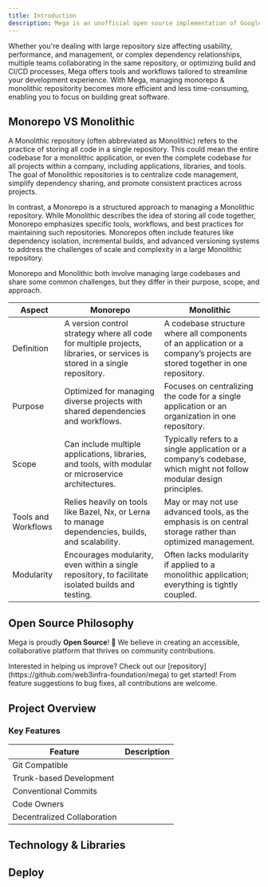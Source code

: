 ```yaml
---
title: Introduction
description: Mega is an unofficial open source implementation of Google Piper. It is a monorepo & monolithic codebase management system that supports Git. Mega is designed to manage large-scale codebases, streamline development, and foster collaboration.
---
```


Whether you're dealing with large repository size affecting usability, performance, and management, or complex dependency relationships, multiple teams collaborating in the same repository, or optimizing build and CI/CD processes, Mega offers tools and workflows tailored to streamline your development experience. With Mega, managing monorepo & monolithic repositority becomes more efficient and less time-consuming, enabling you to focus on building great software.

## Monorepo VS Monolithic

A Monolithic repository (often abbreviated as Monolithic) refers to the practice of storing all code in a single repository. This could mean the entire codebase for a monolithic application, or even the complete codebase for all projects within a company, including applications, libraries, and tools. The goal of Monolithic repositories is to centralize code management, simplify dependency sharing, and promote consistent practices across projects.

In contrast, a Monorepo is a structured approach to managing a Monolithic repository. While Monolithic describes the idea of storing all code together, Monorepo emphasizes specific tools, workflows, and best practices for maintaining such repositories. Monorepos often include features like dependency isolation, incremental builds, and advanced versioning systems to address the challenges of scale and complexity in a large Monolithic repository.

Monorepo and Monolithic both involve managing large codebases and share some common challenges, but they differ in their purpose, scope, and approach.

| **Aspect**          | **Monorepo**                                                                                                              | **Monolithic**                                                                                                             |
|---------------------|---------------------------------------------------------------------------------------------------------------------------|----------------------------------------------------------------------------------------------------------------------------|
| Definition          | A version control strategy where all code for multiple projects, libraries, or services is stored in a single repository. | A codebase structure where all components of an application or a company’s projects are stored together in one repository. |
| Purpose             | Optimized for managing diverse projects with shared dependencies and workflows.                                           | Focuses on centralizing the code for a single application or an organization in one repository.                            |
| Scope	              | Can include multiple applications, libraries, and tools, with modular or microservice architectures.                      | Typically refers to a single application or a company’s codebase, which might not follow modular design principles.        |
| Tools and Workflows | Relies heavily on tools like Bazel, Nx, or Lerna to manage dependencies, builds, and scalability.                         | May or may not use advanced tools, as the emphasis is on central storage rather than optimized management.                 |
| Modularity          | Encourages modularity, even within a single repository, to facilitate isolated builds and testing.                        | Often lacks modularity if applied to a monolithic application; everything is tightly coupled.                              |

##  Open Source Philosophy

Mega is proudly **Open Source**! 🎉 We believe in creating an accessible, collaborative platform that thrives on community contributions.

<Note title="Contribute">
 Interested in helping us improve? Check out our [repository](https://github.com/web3infra-foundation/mega) to get started! From feature suggestions to bug fixes, all contributions are welcome.
</Note>

## Project Overview

### Key Features

| **Feature**                   | **Description**                                          |
|-------------------------------|----------------------------------------------------------|
| Git Compatible                |                                                          |
| Trunk-based Development       |                                                          |
| Conventional Commits          |                                                          |
| Code Owners                   |                                                          |
| Decentralized Collaboration   |                                                          |

## Technology & Libraries

## Deploy
